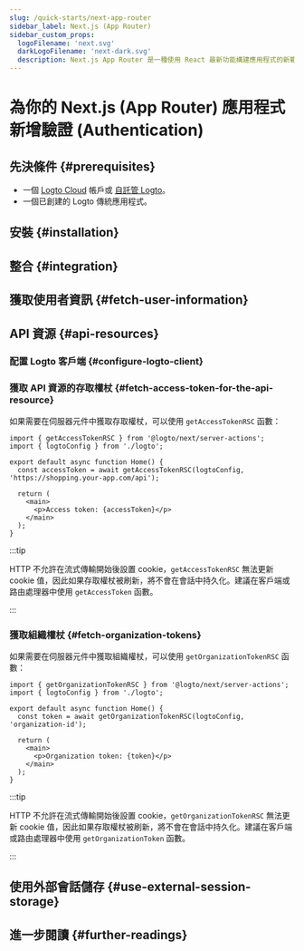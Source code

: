 ```yaml
---
slug: /quick-starts/next-app-router
sidebar_label: Next.js (App Router)
sidebar_custom_props:
  logoFilename: 'next.svg'
  darkLogoFilename: 'next-dark.svg'
  description: Next.js App Router 是一種使用 React 最新功能構建應用程式的新範式。
---
```




# 為你的 Next.js (App Router) 應用程式新增驗證 (Authentication)

<GuideTip />

## 先決條件 \{#prerequisites}

- 一個 [Logto Cloud](https://cloud.logto.io) 帳戶或 [自託管 Logto](/introduction/set-up-logto-oss)。
- 一個已創建的 Logto 傳統應用程式。

## 安裝 \{#installation}

<Installation />

## 整合 \{#integration}

<Integration />

## 獲取使用者資訊 \{#fetch-user-information}

<GetUserInformation />

## API 資源 \{#api-resources}

<ApiResourcesDescription />

### 配置 Logto 客戶端 \{#configure-logto-client}

<ConfigApiResources />

### 獲取 API 資源的存取權杖 \{#fetch-access-token-for-the-api-resource}

<FetchAccessTokenForApiResources />

如果需要在伺服器元件中獲取存取權杖，可以使用 `getAccessTokenRSC` 函數：

```tsx title="app/page.tsx"
import { getAccessTokenRSC } from '@logto/next/server-actions';
import { logtoConfig } from './logto';

export default async function Home() {
  const accessToken = await getAccessTokenRSC(logtoConfig, 'https://shopping.your-app.com/api');

  return (
    <main>
      <p>Access token: {accessToken}</p>
    </main>
  );
}
```

:::tip

HTTP 不允許在流式傳輸開始後設置 cookie，`getAccessTokenRSC` 無法更新 cookie 值，因此如果存取權杖被刷新，將不會在會話中持久化。建議在客戶端或路由處理器中使用 `getAccessToken` 函數。

:::

### 獲取組織權杖 \{#fetch-organization-tokens}

<FetchOrganizationTokenForUser />

如果需要在伺服器元件中獲取組織權杖，可以使用 `getOrganizationTokenRSC` 函數：

```tsx title="app/page.tsx"
import { getOrganizationTokenRSC } from '@logto/next/server-actions';
import { logtoConfig } from './logto';

export default async function Home() {
  const token = await getOrganizationTokenRSC(logtoConfig, 'organization-id');

  return (
    <main>
      <p>Organization token: {token}</p>
    </main>
  );
}
```

:::tip

HTTP 不允許在流式傳輸開始後設置 cookie，`getOrganizationTokenRSC` 無法更新 cookie 值，因此如果存取權杖被刷新，將不會在會話中持久化。建議在客戶端或路由處理器中使用 `getOrganizationToken` 函數。

:::

## 使用外部會話儲存 \{#use-external-session-storage}

<ExternalStorage />

## 進一步閱讀 \{#further-readings}

<FurtherReadings />
